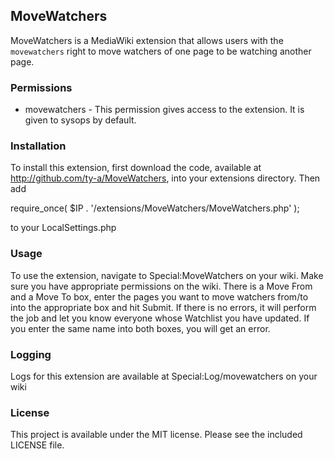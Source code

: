 == MoveWatchers ==

MoveWatchers is a MediaWiki extension that allows users with the <code>movewatchers</code> right to move watchers of one page to be watching another page.

=== Permissions ===
* movewatchers - This permission gives access to the extension. It is given to sysops by default.

=== Installation ===
To install this extension, first download the code, available at http://github.com/ty-a/MoveWatchers, into your extensions directory. Then add

require_once( $IP . '/extensions/MoveWatchers/MoveWatchers.php' );

to your LocalSettings.php

=== Usage ===
To use the extension, navigate to Special:MoveWatchers on your wiki. Make sure you have appropriate permissions on the wiki. There is a Move From and a Move To box, enter the pages you want to move watchers from/to into the appropriate box and hit Submit. If there is no errors, it will perform the job and let you know everyone whose Watchlist you have updated. If you enter the same name into both boxes, you will get an error.

=== Logging ===
Logs for this extension are available at Special:Log/movewatchers on your wiki

=== License ===
This project is available under the MIT license. Please see the included LICENSE file.